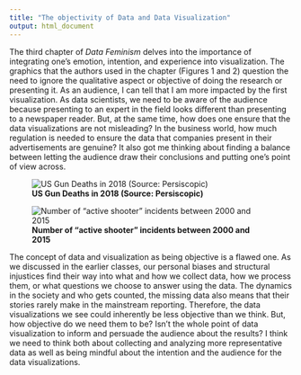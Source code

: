 ```yaml
---
title: "The objectivity of Data and Data Visualization"
output: html_document
---
```


The third chapter of *Data Feminism* delves into the importance of integrating one’s emotion, intention, and experience into visualization. The graphics that the authors used in the chapter (Figures 1 and 2) question the need to ignore the qualitative aspect or objective of doing the research or presenting it. As an audience, I can tell that I am more impacted by the first visualization. As data scientists, we need to be aware of the audience because presenting to an expert in the field looks different than presenting to a newspaper reader. But, at the same time, how does one ensure that the data visualizations are not misleading? In the business world, how much regulation is needed to ensure the data that companies present in their advertisements are genuine? It also got me thinking about finding a balance between letting the audience draw their conclusions and putting one’s point of view across. 

![**US Gun Deaths in 2018 (Source: Persiscopic)**](blog4fig1.png)

![**Number of "active shooter" incidents between 2000 and 2015**](blog4fig2.png)

The concept of data and visualization as being objective is a flawed one. As we discussed in the earlier classes, our personal biases and structural injustices find their way into what and how we collect data, how we process them, or what questions we choose to answer using the data. The dynamics in the society and who gets counted, the missing data also means that their stories rarely make in the mainstream reporting. Therefore, the data visualizations we see could inherently be less objective than we think. But, how objective do we need them to be? Isn’t the whole point of data visualization to inform and persuade the audience about the results? I think we need to think both about collecting and analyzing more representative data as well as being mindful about the intention and the audience for the data visualizations.
